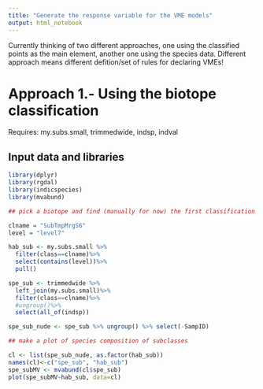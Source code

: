 ```yaml
---
title: "Generate the response variable for the VME models"
output: html_notebook
---
```


Currently thinking of two different approaches, one using the classified points as the main element, another one using the species data.
Different approach means different defition/set of rules for declaring VMEs!

# Approach 1.- Using the biotope classification

Requires: my.subs.small, trimmedwide, indsp, indval

## Input data and libraries
```r
library(dplyr)
library(rgdal)
library(indicspecies)
library(mvabund)

## pick a biotope and find (manually for now) the first classification level at which it splits

clname = "SubTmpMrgS6"
level = "level7"

hab_sub <- my.subs.small %>%
  filter(class==clname)%>%
  select(contains(level))%>%
  pull()

spe_sub <- trimmedwide %>%
  left_join(my.subs.small)%>%
  filter(class==clname)%>%
  #ungroup()%>%
  select(all_of(indsp))

spe_sub_nude <- spe_sub %>% ungroup() %>% select(-SampID)

## make a plot of species composition of subclasses

cl <- list(spe_sub_nude, as.factor(hab_sub))
names(cl)<-c("spe_sub", "hab_sub")
spe_subMV <- mvabund(cl$spe_sub)
plot(spe_subMV~hab_sub, data=cl)

```


